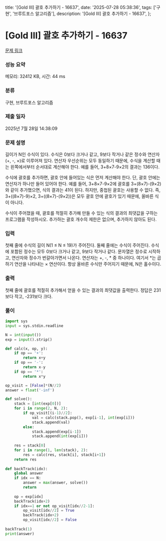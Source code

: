   title: '[Gold III] 괄호 추가하기 - 16637',
  date: '2025-07-28 05:38:36',
  tags: ['구현', '브루트포스 알고리즘'],
  description: '[Gold III] 괄호 추가하기 - 16637',
};

# [Gold III] 괄호 추가하기 - 16637 

[문제 링크](https://www.acmicpc.net/problem/16637) 

### 성능 요약

메모리: 32412 KB, 시간: 44 ms

### 분류

구현, 브루트포스 알고리즘

### 제출 일자

2025년 7월 28일 14:38:09

### 문제 설명

길이가 N인 수식이 있다. 수식은 0보다 크거나 같고, 9보다 작거나 같은 정수와 연산자(+, -, ×)로 이루어져 있다. 연산자 우선순위는 모두 동일하기 때문에, 수식을 계산할 때는 왼쪽에서부터 순서대로 계산해야 한다. 예를 들어, 3+8×7-9×2의 결과는 136이다.

수식에 괄호를 추가하면, 괄호 안에 들어있는 식은 먼저 계산해야 한다. 단, 괄호 안에는 연산자가 하나만 들어 있어야 한다. 예를 들어, 3+8×7-9×2에 괄호를 3+(8×7)-(9×2)와 같이 추가했으면, 식의 결과는 41이 된다. 하지만, 중첩된 괄호는 사용할 수 없다. 즉, 3+((8×7)-9)×2, 3+((8×7)-(9×2))은 모두 괄호 안에 괄호가 있기 때문에, 올바른 식이 아니다.

수식이 주어졌을 때, 괄호를 적절히 추가해 만들 수 있는 식의 결과의 최댓값을 구하는 프로그램을 작성하시오. 추가하는 괄호 개수의 제한은 없으며, 추가하지 않아도 된다.

### 입력 

 첫째 줄에 수식의 길이 N(1 ≤ N ≤ 19)가 주어진다. 둘째 줄에는 수식이 주어진다. 수식에 포함된 정수는 모두 0보다 크거나 같고, 9보다 작거나 같다. 문자열은 정수로 시작하고, 연산자와 정수가 번갈아가면서 나온다. 연산자는 +, -, * 중 하나이다. 여기서 *는 곱하기 연산을 나타내는 × 연산이다. 항상 올바른 수식만 주어지기 때문에, N은 홀수이다.

### 출력 

 첫째 줄에 괄호를 적절히 추가해서 얻을 수 있는 결과의 최댓값을 출력한다. 정답은 231보다 작고, -231보다 크다.

### 풀이
```python
import sys
input = sys.stdin.readline

N = int(input())
exp = input().strip()

def calc(x, op, y):
    if op == '+':
        return x+y
    if op == '-':
        return x-y
    if op == '*':
        return x*y

op_visit = [False]*(N//2)
answer = float('-inf')

def solve():
    stack = [int(exp[0])]
    for i in range(2, N, 2):
        if op_visit[(i-1)//2]:
            val = calc(stack.pop(), exp[i-1], int(exp[i]))
            stack.append(val)
        else:
            stack.append(exp[i-1])
            stack.append(int(exp[i]))
    
    res = stack[0]
    for i in range(1, len(stack), 2):
        res = calc(res, stack[i], stack[i+1])
    return res
    
def backTrack(idx):
    global answer
    if idx == N:
        answer = max(answer, solve())
        return 
    
    op = exp[idx]
    backTrack(idx+2)
    if idx==1 or not op_visit[idx//2-1]:
        op_visit[idx//2] = True
        backTrack(idx+2)
        op_visit[idx//2] = False
    
backTrack(1)
print(answer)
```